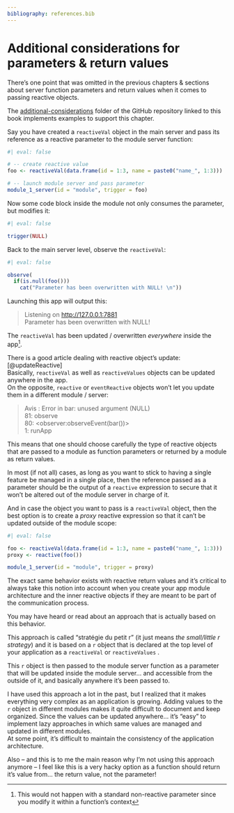 ```yaml
---
bibliography: references.bib
---
```


# Additional considerations for parameters & return values

There's one point that was omitted in the previous chapters & sections about server function parameters and return values when it comes to passing reactive objects.

::: callout-note
The [additional-considerations](https://github.com/thekangaroofactory/template-r-shiny-communication/tree/main/additional-considerations) folder of the GitHub repository linked to this book implements examples to support this chapter.
:::

Say you have created a `reactiveVal` object in the main server and pass its reference as a reactive parameter to the module server function:

```r
#| eval: false

# -- create reactive value
foo <- reactiveVal(data.frame(id = 1:3, name = paste0("name_", 1:3)))

# -- launch module server and pass parameter
module_1_server(id = "module", trigger = foo)

```

Now some code block inside the module not only consumes the parameter, but modifies it:

```r
#| eval: false

trigger(NULL)

```

Back to the main server level, observe the `reactiveVal`:

```r
#| eval: false

observe(
  if(is.null(foo()))
    cat("Parameter has been overwritten with NULL! \n"))

```

Launching this app will output this:

> Listening on <http://127.0.0.1:7881>\
> Parameter has been overwritten with NULL!

The `reactiveVal` has been updated / overwritten *everywhere* inside the app[^considerations-parameters-return-values-1].

[^considerations-parameters-return-values-1]: This would not happen with a standard non-reactive parameter since you modify it within a function's context

There is a good article dealing with reactive object's update: [@updateReactive]\
Basically, `reactiveVal` as well as `reactiveValues` objects can be updated anywhere in the app.\
On the opposite, `reactive` or `eventReactive` objects won't let you update them in a different module / server:

> Avis : Error in bar: unused argument (NULL)\
> 81: observe\
> 80: \<observer:observeEvent(bar())\>\
> 1: runApp

This means that one should choose carefully the type of reactive objects that are passed to a module as function parameters or returned by a module as return values.

In most (if not all) cases, as long as you want to stick to having a single feature be managed in a single place, then the reference passed as a parameter should be the output of a `reactive` expression to secure that it won't be altered out of the module server in charge of it.

And in case the object you want to pass is a `reactiveVal` object, then the best option is to create a *proxy* reactive expression so that it can't be updated outside of the module scope:

```r
#| eval: false

foo <- reactiveVal(data.frame(id = 1:3, name = paste0("name_", 1:3)))
proxy <- reactive(foo())

module_1_server(id = "module", trigger = proxy)

```

The exact same behavior exists with reactive return values and it's critical to always take this notion into account when you create your app module architecture and the inner reactive objects if they are meant to be part of the communication process.

::: callout-note
You may have heard or read about an approach that is actually based on this behavior.

This approach is called "stratégie du petit r" (it just means *the small/little r strategy*) and it is based on a `r` object that is declared at the top level of your application as a `reactiveVal` or `reactiveValues` .

This `r` object is then passed to the module server function as a parameter that will be updated inside the module server... and accessible from the outside of it, and basically anywhere it's been passed to.

I have used this approach a lot in the past, but I realized that it makes everything very complex as an application is growing. Adding values to the `r` object in different modules makes it quite difficult to document and keep organized. Since the values can be updated anywhere... it's "easy" to implement lazy approaches in which same values are managed and updated in different modules.\
At some point, it's difficult to maintain the consistency of the application architecture.

Also – and this is to me the main reason why I'm not using this approach anymore – I feel like this is a very hacky option as a function should return it's value from... the return value, not the parameter!
:::
